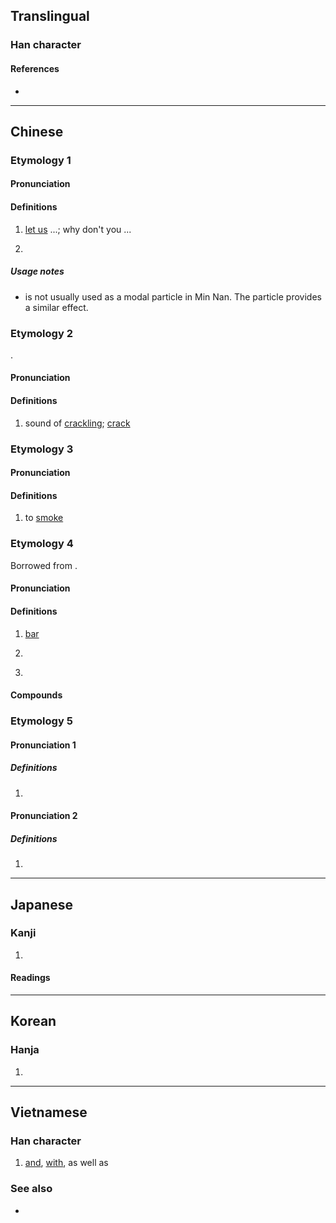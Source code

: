{{character info/new}}
==Translingual==
{{stroke order|type=animate}}

===Han character===
{{Han char|rn=30|rad=口|as=04|sn=7|four=67017|canj=RAU|ids=⿰口巴}}

====References====
* {{Han ref|kx=0178.040|dkj=03341|dj=0395.120|hdz=10596.060|uh=5427|ud=21543|bh=A761|bd=42849}}

----

==Chinese==

===Etymology 1===
{{zh-forms|alt=罷}}

====Pronunciation====
{{zh-pron
|m=ba
|c=baa6
|h=
|mn=tw:pā/qz,xm,zz:--pa
|mn-t=ba7
|cat=part
}}

====Definitions====
{{zh-hanzi}}

# {{non-gloss definition|Emphatic final particle; used at the end of a sentence to indicate a suggested action; often used to express [[imperative mood]]:}} [[let us]] ...; why don't you ...
#: {{zh-x|走 吧！|'''Let's''' go!}}
#: {{zh-x|你 有 時間 再 做 吧。|Do it when you have time.}}
#: {{zh-x|大家 去 工作 吧。|Get to work, everybody.}}
# {{non-gloss definition|Used at the end of a sentence used to concede a point.}}
#: {{zh-x|好 吧！|Alright!}}

=====Usage notes=====
* {{lang|zh|吧}} is not usually used as a modal particle in Min Nan. The particle {{zh-l|乎|hohⁿ}} provides a similar effect.

{{attention|zh|zh-dial?}}

{{zh-cat|Beginning}}

===Etymology 2===
{{zh-forms}}
{{onomatopoeic|zh}}.

====Pronunciation====
{{zh-pron
|m=bā
|c=baa1
|h=
|mn=
|cat=n
}}

====Definitions====
{{zh-hanzi}}

# {{lb|zh|onomatopoeia}} sound of [[crackling]]; [[crack]]

===Etymology 3===

====Pronunciation====
{{zh-pron
|m=bā
|c=baa1
|h=
|mn=
|cat=v
}}

====Definitions====
{{zh-hanzi}}

# to [[smoke]]

===Etymology 4===
Borrowed from {{bor|zh|en|bar}}.

====Pronunciation====
{{zh-pron
|m=bā
|c=baa1
|h=pfs=pâ
|mn=pa
|cat=n
}}

====Definitions====
{{zh-hanzi}}

# [[bar]]
#: {{zh-x|酒吧{bā}|bar; pub}}
#: {{zh-x|貼吧{bā}|internet board (''lit.'' posting '''bar''')}}
#: {{zh-x|迪吧{bā}|disco}}
# {{zh-abbrev|貼吧|internet board}}
# {{non-gloss definition|[[transliteration]] character}}
#: {{zh-x|迪吧{bā}|diva}}

====Compounds====
{{zh-der|吧臺|迪吧|酒吧|貼吧|網吧}}

===Etymology 5===
====Pronunciation 1====
{{zh-pron
|m=bā
|mc=2
|oc=1
|cat=v
}}

=====Definitions=====
{{zh-hanzi}}

# {{zh-only|吧呀}}
====Pronunciation 2====
{{zh-pron
|m=pā
|mc=1
|oc=2
|cat=a
}}

=====Definitions=====
{{zh-hanzi}}

# {{zh-only|吧呀}}
----

==Japanese==

===Kanji===
{{ja-kanji|rs=口04}}

# {{defn|lang=ja|sort=口04}}

====Readings====
{{ja-readings
|goon=は
|kanon=は}}

----

==Korean==

===Hanja===
{{ko-hanja|hangeul=파|mr=p'a}}

# {{defn|lang=ko|sort=口04}}

----

==Vietnamese==

===Han character===
{{vi-hantu|[[và]], [[ba]], [[bơ]], [[vài]]}}

# [[and]], [[with]], as well as

===See also===
* {{l|vi|𡝕}}